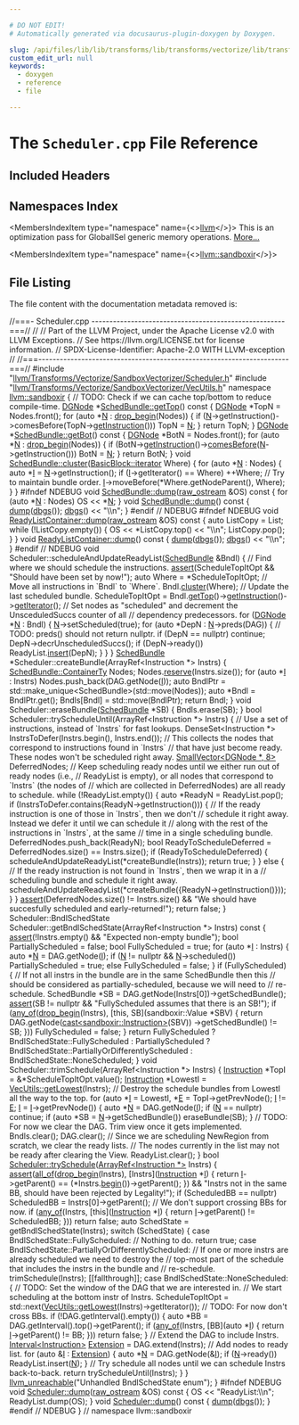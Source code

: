 ```yaml
---

# DO NOT EDIT!
# Automatically generated via docusaurus-plugin-doxygen by Doxygen.

slug: /api/files/lib/lib/transforms/lib/transforms/vectorize/lib/transforms/vectorize/sandboxvectorizer/scheduler-cpp
custom_edit_url: null
keywords:
  - doxygen
  - reference
  - file

---
```





# The `Scheduler.cpp` File Reference

<DoxygenPage pluginConfig={pluginConfig}>



## Included Headers

<IncludesList>
<IncludesListItem
  filePath="llvm/Transforms/Vectorize/SandboxVectorizer/Scheduler.h"
  permalink="/docs/api/files/include/include/llvm/include/llvm/transforms/include/llvm/transforms/vectorize/include/llvm/transforms/vectorize/sandboxvectorizer/scheduler-h"
  isLocal="true" />
<IncludesListItem
  filePath="llvm/Transforms/Vectorize/SandboxVectorizer/VecUtils.h"
  permalink="/docs/api/files/include/include/llvm/include/llvm/transforms/include/llvm/transforms/vectorize/include/llvm/transforms/vectorize/sandboxvectorizer/vecutils-h"
  isLocal="true" />
</IncludesList>

## Namespaces Index

<MembersIndex>

<MembersIndexItem
  type="namespace"
  name={<><a href="/docs/api/namespaces/llvm">llvm</a></>}>
This is an optimization pass for GlobalISel generic memory operations. <a href="/docs/api/namespaces/llvm/#details">More...</a>
</MembersIndexItem>

<MembersIndexItem
  type="namespace"
  name={<><a href="/docs/api/namespaces/llvm/sandboxir">llvm::sandboxir</a></>}>
</MembersIndexItem>

</MembersIndex>


## File Listing

The file content with the documentation metadata removed is:

<ProgramListing>

<Link id="l00001" /><CodeLine lineNumber="1"><Highlight kind="comment">//===- Scheduler.cpp ------------------------------------------------------===//</Highlight><Highlight kind="normal"></Highlight></CodeLine>
<Link id="l00002" /><CodeLine lineNumber="2"><Highlight kind="normal"></Highlight><Highlight kind="comment">//</Highlight><Highlight kind="normal"></Highlight></CodeLine>
<Link id="l00003" /><CodeLine lineNumber="3"><Highlight kind="normal"></Highlight><Highlight kind="comment">// Part of the LLVM Project, under the Apache License v2.0 with LLVM Exceptions.</Highlight><Highlight kind="normal"></Highlight></CodeLine>
<Link id="l00004" /><CodeLine lineNumber="4"><Highlight kind="normal"></Highlight><Highlight kind="comment">// See https://llvm.org/LICENSE.txt for license information.</Highlight><Highlight kind="normal"></Highlight></CodeLine>
<Link id="l00005" /><CodeLine lineNumber="5"><Highlight kind="normal"></Highlight><Highlight kind="comment">// SPDX-License-Identifier: Apache-2.0 WITH LLVM-exception</Highlight><Highlight kind="normal"></Highlight></CodeLine>
<Link id="l00006" /><CodeLine lineNumber="6"><Highlight kind="normal"></Highlight><Highlight kind="comment">//</Highlight><Highlight kind="normal"></Highlight></CodeLine>
<Link id="l00007" /><CodeLine lineNumber="7"><Highlight kind="normal"></Highlight><Highlight kind="comment">//===----------------------------------------------------------------------===//</Highlight><Highlight kind="normal"></Highlight></CodeLine>
<Link id="l00008" /><CodeLine lineNumber="8"><Highlight kind="normal"></Highlight></CodeLine>
<Link id="l00009" /><CodeLine lineNumber="9"><Highlight kind="normal"></Highlight><Highlight kind="preprocessor">#include &quot;<a href="/docs/api/files/include/include/llvm/include/llvm/transforms/include/llvm/transforms/vectorize/include/llvm/transforms/vectorize/sandboxvectorizer/scheduler-h">llvm/Transforms/Vectorize/SandboxVectorizer/Scheduler.h</a>&quot;</Highlight><Highlight kind="normal"></Highlight></CodeLine>
<Link id="l00010" /><CodeLine lineNumber="10"><Highlight kind="normal"></Highlight><Highlight kind="preprocessor">#include &quot;<a href="/docs/api/files/include/include/llvm/include/llvm/transforms/include/llvm/transforms/vectorize/include/llvm/transforms/vectorize/sandboxvectorizer/vecutils-h">llvm/Transforms/Vectorize/SandboxVectorizer/VecUtils.h</a>&quot;</Highlight><Highlight kind="normal"></Highlight></CodeLine>
<Link id="l00011" /><CodeLine lineNumber="11"><Highlight kind="normal"></Highlight></CodeLine>
<Link id="l00012" /><CodeLine lineNumber="12"><Highlight kind="normal"></Highlight><Highlight kind="keyword">namespace </Highlight><Highlight kind="normal"><a href="/docs/api/namespaces/llvm/sandboxir">llvm::sandboxir</a> &#123;</Highlight></CodeLine>
<Link id="l00013" /><CodeLine lineNumber="13"><Highlight kind="normal"></Highlight></CodeLine>
<Link id="l00014" /><CodeLine lineNumber="14"><Highlight kind="normal"></Highlight><Highlight kind="comment">// TODO: Check if we can cache top/bottom to reduce compile-time.</Highlight><Highlight kind="normal"></Highlight></CodeLine>
<Link id="l00015" /><CodeLine lineNumber="15" lineLink="/docs/api/classes/llvm/sandboxir/schedbundle/#a2de3d46c20d973de8710506ad587749c"><Highlight kind="normal"><a href="/docs/api/classes/llvm/sandboxir/dgnode">DGNode</a> &#42;<a href="/docs/api/classes/llvm/sandboxir/schedbundle/#a2de3d46c20d973de8710506ad587749c">SchedBundle::getTop</a>()</Highlight><Highlight kind="keyword"> const </Highlight><Highlight kind="normal">&#123;</Highlight></CodeLine>
<Link id="l00016" /><CodeLine lineNumber="16"><Highlight kind="normal">  <a href="/docs/api/classes/llvm/sandboxir/dgnode">DGNode</a> &#42;TopN = Nodes.front();</Highlight></CodeLine>
<Link id="l00017" /><CodeLine lineNumber="17"><Highlight kind="normal">  </Highlight><Highlight kind="keywordflow">for</Highlight><Highlight kind="normal"> (</Highlight><Highlight kind="keyword">auto</Highlight><Highlight kind="normal"> &#42;<a href="/docs/api/files/lib/lib/support/regcomp-c/#a0240ac851181b84ac374872dc5434ee4">N</a> : <a href="/docs/api/namespaces/llvm/#a02981de53fb6ffd384d39addc4d25f37">drop&#95;begin</a>(Nodes)) &#123;</Highlight></CodeLine>
<Link id="l00018" /><CodeLine lineNumber="18"><Highlight kind="normal">    </Highlight><Highlight kind="keywordflow">if</Highlight><Highlight kind="normal"> (<a href="/docs/api/files/lib/lib/support/regcomp-c/#a0240ac851181b84ac374872dc5434ee4">N</a>-&gt;getInstruction()-&gt;comesBefore(TopN-&gt;<a href="/docs/api/classes/llvm/sandboxir/dgnode/#ad6adf15fe451a7d857cea3f8a1905f81">getInstruction</a>()))</Highlight></CodeLine>
<Link id="l00019" /><CodeLine lineNumber="19"><Highlight kind="normal">      TopN = <a href="/docs/api/files/lib/lib/support/regcomp-c/#a0240ac851181b84ac374872dc5434ee4">N</a>;</Highlight></CodeLine>
<Link id="l00020" /><CodeLine lineNumber="20"><Highlight kind="normal">  &#125;</Highlight></CodeLine>
<Link id="l00021" /><CodeLine lineNumber="21"><Highlight kind="normal">  </Highlight><Highlight kind="keywordflow">return</Highlight><Highlight kind="normal"> TopN;</Highlight></CodeLine>
<Link id="l00022" /><CodeLine lineNumber="22"><Highlight kind="normal">&#125;</Highlight></CodeLine>
<Link id="l00023" /><CodeLine lineNumber="23"><Highlight kind="normal"></Highlight></CodeLine>
<Link id="l00024" /><CodeLine lineNumber="24" lineLink="/docs/api/classes/llvm/sandboxir/schedbundle/#a0dda45551d702439204dbc2ef32eade7"><Highlight kind="normal"><a href="/docs/api/classes/llvm/sandboxir/dgnode">DGNode</a> &#42;<a href="/docs/api/classes/llvm/sandboxir/schedbundle/#a0dda45551d702439204dbc2ef32eade7">SchedBundle::getBot</a>()</Highlight><Highlight kind="keyword"> const </Highlight><Highlight kind="normal">&#123;</Highlight></CodeLine>
<Link id="l00025" /><CodeLine lineNumber="25"><Highlight kind="normal">  <a href="/docs/api/classes/llvm/sandboxir/dgnode">DGNode</a> &#42;BotN = Nodes.front();</Highlight></CodeLine>
<Link id="l00026" /><CodeLine lineNumber="26"><Highlight kind="normal">  </Highlight><Highlight kind="keywordflow">for</Highlight><Highlight kind="normal"> (</Highlight><Highlight kind="keyword">auto</Highlight><Highlight kind="normal"> &#42;<a href="/docs/api/files/lib/lib/support/regcomp-c/#a0240ac851181b84ac374872dc5434ee4">N</a> : <a href="/docs/api/namespaces/llvm/#a02981de53fb6ffd384d39addc4d25f37">drop&#95;begin</a>(Nodes)) &#123;</Highlight></CodeLine>
<Link id="l00027" /><CodeLine lineNumber="27"><Highlight kind="normal">    </Highlight><Highlight kind="keywordflow">if</Highlight><Highlight kind="normal"> (BotN-&gt;<a href="/docs/api/classes/llvm/sandboxir/dgnode/#ad6adf15fe451a7d857cea3f8a1905f81">getInstruction</a>()-&gt;<a href="/docs/api/classes/llvm/sandboxir/instruction/#ad1664de8206ba30fc8d13a01850f42db">comesBefore</a>(<a href="/docs/api/files/lib/lib/support/regcomp-c/#a0240ac851181b84ac374872dc5434ee4">N</a>-&gt;getInstruction()))</Highlight></CodeLine>
<Link id="l00028" /><CodeLine lineNumber="28"><Highlight kind="normal">      BotN = <a href="/docs/api/files/lib/lib/support/regcomp-c/#a0240ac851181b84ac374872dc5434ee4">N</a>;</Highlight></CodeLine>
<Link id="l00029" /><CodeLine lineNumber="29"><Highlight kind="normal">  &#125;</Highlight></CodeLine>
<Link id="l00030" /><CodeLine lineNumber="30"><Highlight kind="normal">  </Highlight><Highlight kind="keywordflow">return</Highlight><Highlight kind="normal"> BotN;</Highlight></CodeLine>
<Link id="l00031" /><CodeLine lineNumber="31"><Highlight kind="normal">&#125;</Highlight></CodeLine>
<Link id="l00032" /><CodeLine lineNumber="32"><Highlight kind="normal"></Highlight></CodeLine>
<Link id="l00033" /><CodeLine lineNumber="33" lineLink="/docs/api/classes/llvm/sandboxir/schedbundle/#af592edb1be21d93d852c97cb1db2dea5"><Highlight kind="normal"></Highlight><Highlight kind="keywordtype">void</Highlight><Highlight kind="normal"> <a href="/docs/api/classes/llvm/sandboxir/schedbundle/#af592edb1be21d93d852c97cb1db2dea5">SchedBundle::cluster</a>(<a href="/docs/api/classes/llvm/basicblock/#a98c0a84a5dfa8bce341c829709f171e5">BasicBlock::iterator</a> Where) &#123;</Highlight></CodeLine>
<Link id="l00034" /><CodeLine lineNumber="34"><Highlight kind="normal">  </Highlight><Highlight kind="keywordflow">for</Highlight><Highlight kind="normal"> (</Highlight><Highlight kind="keyword">auto</Highlight><Highlight kind="normal"> &#42;<a href="/docs/api/files/lib/lib/support/regcomp-c/#a0240ac851181b84ac374872dc5434ee4">N</a> : Nodes) &#123;</Highlight></CodeLine>
<Link id="l00035" /><CodeLine lineNumber="35"><Highlight kind="normal">    </Highlight><Highlight kind="keyword">auto</Highlight><Highlight kind="normal"> &#42;<a href="/docs/api/files/lib/lib/support/md5-cpp/#ac0eafdc9ee161b71e7af98af736952fd">I</a> = <a href="/docs/api/files/lib/lib/support/regcomp-c/#a0240ac851181b84ac374872dc5434ee4">N</a>-&gt;getInstruction();</Highlight></CodeLine>
<Link id="l00036" /><CodeLine lineNumber="36"><Highlight kind="normal">    </Highlight><Highlight kind="keywordflow">if</Highlight><Highlight kind="normal"> (<a href="/docs/api/files/lib/lib/support/md5-cpp/#ac0eafdc9ee161b71e7af98af736952fd">I</a>-&gt;getIterator() == Where)</Highlight></CodeLine>
<Link id="l00037" /><CodeLine lineNumber="37"><Highlight kind="normal">      ++Where; </Highlight><Highlight kind="comment">// Try to maintain bundle order.</Highlight><Highlight kind="normal"></Highlight></CodeLine>
<Link id="l00038" /><CodeLine lineNumber="38"><Highlight kind="normal">    <a href="/docs/api/files/lib/lib/support/md5-cpp/#ac0eafdc9ee161b71e7af98af736952fd">I</a>-&gt;moveBefore(&#42;Where.getNodeParent(), Where);</Highlight></CodeLine>
<Link id="l00039" /><CodeLine lineNumber="39"><Highlight kind="normal">  &#125;</Highlight></CodeLine>
<Link id="l00040" /><CodeLine lineNumber="40"><Highlight kind="normal">&#125;</Highlight></CodeLine>
<Link id="l00041" /><CodeLine lineNumber="41"><Highlight kind="normal"></Highlight></CodeLine>
<Link id="l00042" /><CodeLine lineNumber="42"><Highlight kind="normal"></Highlight><Highlight kind="preprocessor">#ifndef NDEBUG</Highlight><Highlight kind="normal"></Highlight></CodeLine>
<Link id="l00043" /><CodeLine lineNumber="43" lineLink="/docs/api/classes/llvm/sandboxir/schedbundle/#a51321cc6f05a9ae7b5f26b63d1932f30"><Highlight kind="normal"></Highlight><Highlight kind="keywordtype">void</Highlight><Highlight kind="normal"> <a href="/docs/api/classes/llvm/sandboxir/schedbundle/#a820b28f17e40381b84d8483409420ff7">SchedBundle::dump</a>(<a href="/docs/api/classes/llvm/raw-ostream">raw&#95;ostream</a> &amp;OS)</Highlight><Highlight kind="keyword"> const </Highlight><Highlight kind="normal">&#123;</Highlight></CodeLine>
<Link id="l00044" /><CodeLine lineNumber="44"><Highlight kind="normal">  </Highlight><Highlight kind="keywordflow">for</Highlight><Highlight kind="normal"> (</Highlight><Highlight kind="keyword">auto</Highlight><Highlight kind="normal"> &#42;<a href="/docs/api/files/lib/lib/support/regcomp-c/#a0240ac851181b84ac374872dc5434ee4">N</a> : Nodes)</Highlight></CodeLine>
<Link id="l00045" /><CodeLine lineNumber="45"><Highlight kind="normal">    OS &lt;&lt; &#42;<a href="/docs/api/files/lib/lib/support/regcomp-c/#a0240ac851181b84ac374872dc5434ee4">N</a>;</Highlight></CodeLine>
<Link id="l00046" /><CodeLine lineNumber="46"><Highlight kind="normal">&#125;</Highlight></CodeLine>
<Link id="l00047" /><CodeLine lineNumber="47"><Highlight kind="normal"></Highlight></CodeLine>
<Link id="l00048" /><CodeLine lineNumber="48" lineLink="/docs/api/classes/llvm/sandboxir/schedbundle/#a820b28f17e40381b84d8483409420ff7"><Highlight kind="normal"></Highlight><Highlight kind="keywordtype">void</Highlight><Highlight kind="normal"> <a href="/docs/api/classes/llvm/sandboxir/schedbundle/#a820b28f17e40381b84d8483409420ff7">SchedBundle::dump</a>()</Highlight><Highlight kind="keyword"> const </Highlight><Highlight kind="normal">&#123;</Highlight></CodeLine>
<Link id="l00049" /><CodeLine lineNumber="49"><Highlight kind="normal">  <a href="/docs/api/classes/llvm/sandboxir/schedbundle/#a820b28f17e40381b84d8483409420ff7">dump</a>(<a href="/docs/api/namespaces/llvm/#a7c46c742c31be54870e2038048e6b391">dbgs</a>());</Highlight></CodeLine>
<Link id="l00050" /><CodeLine lineNumber="50"><Highlight kind="normal">  <a href="/docs/api/namespaces/llvm/#a7c46c742c31be54870e2038048e6b391">dbgs</a>() &lt;&lt; </Highlight><Highlight kind="stringliteral">&quot;\\n&quot;</Highlight><Highlight kind="normal">;</Highlight></CodeLine>
<Link id="l00051" /><CodeLine lineNumber="51"><Highlight kind="normal">&#125;</Highlight></CodeLine>
<Link id="l00052" /><CodeLine lineNumber="52"><Highlight kind="normal"></Highlight><Highlight kind="preprocessor">#endif </Highlight><Highlight kind="comment">// NDEBUG</Highlight><Highlight kind="normal"></Highlight></CodeLine>
<Link id="l00053" /><CodeLine lineNumber="53"><Highlight kind="normal"></Highlight></CodeLine>
<Link id="l00054" /><CodeLine lineNumber="54"><Highlight kind="normal"></Highlight><Highlight kind="preprocessor">#ifndef NDEBUG</Highlight><Highlight kind="normal"></Highlight></CodeLine>
<Link id="l00055" /><CodeLine lineNumber="55" lineLink="/docs/api/classes/llvm/sandboxir/readylistcontainer/#a39b7e0b1c9d0cde3bf9bf4fdca192391"><Highlight kind="normal"></Highlight><Highlight kind="keywordtype">void</Highlight><Highlight kind="normal"> <a href="/docs/api/classes/llvm/sandboxir/readylistcontainer/#a172b90b3c17b46d3265f2edf6f8bac85">ReadyListContainer::dump</a>(<a href="/docs/api/classes/llvm/raw-ostream">raw&#95;ostream</a> &amp;OS)</Highlight><Highlight kind="keyword"> const </Highlight><Highlight kind="normal">&#123;</Highlight></CodeLine>
<Link id="l00056" /><CodeLine lineNumber="56"><Highlight kind="normal">  </Highlight><Highlight kind="keyword">auto</Highlight><Highlight kind="normal"> ListCopy = List;</Highlight></CodeLine>
<Link id="l00057" /><CodeLine lineNumber="57"><Highlight kind="normal">  </Highlight><Highlight kind="keywordflow">while</Highlight><Highlight kind="normal"> (!ListCopy.empty()) &#123;</Highlight></CodeLine>
<Link id="l00058" /><CodeLine lineNumber="58"><Highlight kind="normal">    OS &lt;&lt; &#42;ListCopy.top() &lt;&lt; </Highlight><Highlight kind="stringliteral">&quot;\\n&quot;</Highlight><Highlight kind="normal">;</Highlight></CodeLine>
<Link id="l00059" /><CodeLine lineNumber="59"><Highlight kind="normal">    ListCopy.pop();</Highlight></CodeLine>
<Link id="l00060" /><CodeLine lineNumber="60"><Highlight kind="normal">  &#125;</Highlight></CodeLine>
<Link id="l00061" /><CodeLine lineNumber="61"><Highlight kind="normal">&#125;</Highlight></CodeLine>
<Link id="l00062" /><CodeLine lineNumber="62"><Highlight kind="normal"></Highlight></CodeLine>
<Link id="l00063" /><CodeLine lineNumber="63" lineLink="/docs/api/classes/llvm/sandboxir/readylistcontainer/#a172b90b3c17b46d3265f2edf6f8bac85"><Highlight kind="normal"></Highlight><Highlight kind="keywordtype">void</Highlight><Highlight kind="normal"> <a href="/docs/api/classes/llvm/sandboxir/readylistcontainer/#a172b90b3c17b46d3265f2edf6f8bac85">ReadyListContainer::dump</a>()</Highlight><Highlight kind="keyword"> const </Highlight><Highlight kind="normal">&#123;</Highlight></CodeLine>
<Link id="l00064" /><CodeLine lineNumber="64"><Highlight kind="normal">  <a href="/docs/api/classes/llvm/sandboxir/readylistcontainer/#a172b90b3c17b46d3265f2edf6f8bac85">dump</a>(<a href="/docs/api/namespaces/llvm/#a7c46c742c31be54870e2038048e6b391">dbgs</a>());</Highlight></CodeLine>
<Link id="l00065" /><CodeLine lineNumber="65"><Highlight kind="normal">  <a href="/docs/api/namespaces/llvm/#a7c46c742c31be54870e2038048e6b391">dbgs</a>() &lt;&lt; </Highlight><Highlight kind="stringliteral">&quot;\\n&quot;</Highlight><Highlight kind="normal">;</Highlight></CodeLine>
<Link id="l00066" /><CodeLine lineNumber="66"><Highlight kind="normal">&#125;</Highlight></CodeLine>
<Link id="l00067" /><CodeLine lineNumber="67"><Highlight kind="normal"></Highlight><Highlight kind="preprocessor">#endif </Highlight><Highlight kind="comment">// NDEBUG</Highlight><Highlight kind="normal"></Highlight></CodeLine>
<Link id="l00068" /><CodeLine lineNumber="68"><Highlight kind="normal"></Highlight></CodeLine>
<Link id="l00069" /><CodeLine lineNumber="69"><Highlight kind="normal"></Highlight><Highlight kind="keywordtype">void</Highlight><Highlight kind="normal"> Scheduler::scheduleAndUpdateReadyList(<a href="/docs/api/classes/llvm/sandboxir/schedbundle">SchedBundle</a> &amp;Bndl) &#123;</Highlight></CodeLine>
<Link id="l00070" /><CodeLine lineNumber="70"><Highlight kind="normal">  </Highlight><Highlight kind="comment">// Find where we should schedule the instructions.</Highlight><Highlight kind="normal"></Highlight></CodeLine>
<Link id="l00071" /><CodeLine lineNumber="71"><Highlight kind="normal">  <a href="/docs/api/files/lib/lib/target/lib/target/amdgpu/silowercontrolflow-cpp/#a4868c5d81c5ccc98c47aeab6244346a0">assert</a>(ScheduleTopItOpt &amp;&amp; </Highlight><Highlight kind="stringliteral">&quot;Should have been set by now!&quot;</Highlight><Highlight kind="normal">);</Highlight></CodeLine>
<Link id="l00072" /><CodeLine lineNumber="72"><Highlight kind="normal">  </Highlight><Highlight kind="keyword">auto</Highlight><Highlight kind="normal"> Where = &#42;ScheduleTopItOpt;</Highlight></CodeLine>
<Link id="l00073" /><CodeLine lineNumber="73"><Highlight kind="normal">  </Highlight><Highlight kind="comment">// Move all instructions in &#96;Bndl&#96; to &#96;Where&#96;.</Highlight><Highlight kind="normal"></Highlight></CodeLine>
<Link id="l00074" /><CodeLine lineNumber="74"><Highlight kind="normal">  Bndl.<a href="/docs/api/classes/llvm/sandboxir/schedbundle/#af592edb1be21d93d852c97cb1db2dea5">cluster</a>(Where);</Highlight></CodeLine>
<Link id="l00075" /><CodeLine lineNumber="75"><Highlight kind="normal">  </Highlight><Highlight kind="comment">// Update the last scheduled bundle.</Highlight><Highlight kind="normal"></Highlight></CodeLine>
<Link id="l00076" /><CodeLine lineNumber="76"><Highlight kind="normal">  ScheduleTopItOpt = Bndl.<a href="/docs/api/classes/llvm/sandboxir/schedbundle/#a2de3d46c20d973de8710506ad587749c">getTop</a>()-&gt;<a href="/docs/api/classes/llvm/sandboxir/dgnode/#ad6adf15fe451a7d857cea3f8a1905f81">getInstruction</a>()-&gt;<a href="/docs/api/classes/llvm/sandboxir/instruction/#a591b79aa413daec436776f4f7b5d566c">getIterator</a>();</Highlight></CodeLine>
<Link id="l00077" /><CodeLine lineNumber="77"><Highlight kind="normal">  </Highlight><Highlight kind="comment">// Set nodes as &quot;scheduled&quot; and decrement the UnsceduledSuccs counter of all</Highlight><Highlight kind="normal"></Highlight></CodeLine>
<Link id="l00078" /><CodeLine lineNumber="78"><Highlight kind="normal">  </Highlight><Highlight kind="comment">// dependency predecessors.</Highlight><Highlight kind="normal"></Highlight></CodeLine>
<Link id="l00079" /><CodeLine lineNumber="79"><Highlight kind="normal">  </Highlight><Highlight kind="keywordflow">for</Highlight><Highlight kind="normal"> (<a href="/docs/api/classes/llvm/sandboxir/dgnode">DGNode</a> &#42;<a href="/docs/api/files/lib/lib/support/regcomp-c/#a0240ac851181b84ac374872dc5434ee4">N</a> : Bndl) &#123;</Highlight></CodeLine>
<Link id="l00080" /><CodeLine lineNumber="80"><Highlight kind="normal">    <a href="/docs/api/files/lib/lib/support/regcomp-c/#a0240ac851181b84ac374872dc5434ee4">N</a>-&gt;setScheduled(</Highlight><Highlight kind="keyword">true</Highlight><Highlight kind="normal">);</Highlight></CodeLine>
<Link id="l00081" /><CodeLine lineNumber="81"><Highlight kind="normal">    </Highlight><Highlight kind="keywordflow">for</Highlight><Highlight kind="normal"> (</Highlight><Highlight kind="keyword">auto</Highlight><Highlight kind="normal"> &#42;DepN : <a href="/docs/api/files/lib/lib/support/regcomp-c/#a0240ac851181b84ac374872dc5434ee4">N</a>-&gt;preds(DAG)) &#123;</Highlight></CodeLine>
<Link id="l00082" /><CodeLine lineNumber="82"><Highlight kind="normal">      </Highlight><Highlight kind="comment">// TODO: preds() should not return nullptr.</Highlight><Highlight kind="normal"></Highlight></CodeLine>
<Link id="l00083" /><CodeLine lineNumber="83"><Highlight kind="normal">      </Highlight><Highlight kind="keywordflow">if</Highlight><Highlight kind="normal"> (DepN == </Highlight><Highlight kind="keyword">nullptr</Highlight><Highlight kind="normal">)</Highlight></CodeLine>
<Link id="l00084" /><CodeLine lineNumber="84"><Highlight kind="normal">        </Highlight><Highlight kind="keywordflow">continue</Highlight><Highlight kind="normal">;</Highlight></CodeLine>
<Link id="l00085" /><CodeLine lineNumber="85"><Highlight kind="normal">      DepN-&gt;decrUnscheduledSuccs();</Highlight></CodeLine>
<Link id="l00086" /><CodeLine lineNumber="86"><Highlight kind="normal">      </Highlight><Highlight kind="keywordflow">if</Highlight><Highlight kind="normal"> (DepN-&gt;ready())</Highlight></CodeLine>
<Link id="l00087" /><CodeLine lineNumber="87"><Highlight kind="normal">        ReadyList.<a href="/docs/api/classes/llvm/sandboxir/readylistcontainer/#ab2adde662d63350b0903bd45a96bc1af">insert</a>(DepN);</Highlight></CodeLine>
<Link id="l00088" /><CodeLine lineNumber="88"><Highlight kind="normal">    &#125;</Highlight></CodeLine>
<Link id="l00089" /><CodeLine lineNumber="89"><Highlight kind="normal">  &#125;</Highlight></CodeLine>
<Link id="l00090" /><CodeLine lineNumber="90"><Highlight kind="normal">&#125;</Highlight></CodeLine>
<Link id="l00091" /><CodeLine lineNumber="91"><Highlight kind="normal"></Highlight></CodeLine>
<Link id="l00092" /><CodeLine lineNumber="92"><Highlight kind="normal"><a href="/docs/api/classes/llvm/sandboxir/schedbundle">SchedBundle</a> &#42;Scheduler::createBundle(ArrayRef&lt;Instruction &#42;&gt; Instrs) &#123;</Highlight></CodeLine>
<Link id="l00093" /><CodeLine lineNumber="93"><Highlight kind="normal">  <a href="/docs/api/classes/llvm/sandboxir/schedbundle/#a62e263929ff20d8211158b471703f9d6">SchedBundle::ContainerTy</a> Nodes;</Highlight></CodeLine>
<Link id="l00094" /><CodeLine lineNumber="94"><Highlight kind="normal">  Nodes.<a href="/docs/api/classes/llvm/smallvectorimpl/#a499ea32ca1b8d16cedfe01d1e5b08f29">reserve</a>(Instrs.size());</Highlight></CodeLine>
<Link id="l00095" /><CodeLine lineNumber="95"><Highlight kind="normal">  </Highlight><Highlight kind="keywordflow">for</Highlight><Highlight kind="normal"> (</Highlight><Highlight kind="keyword">auto</Highlight><Highlight kind="normal"> &#42;<a href="/docs/api/files/lib/lib/support/md5-cpp/#ac0eafdc9ee161b71e7af98af736952fd">I</a> : Instrs)</Highlight></CodeLine>
<Link id="l00096" /><CodeLine lineNumber="96"><Highlight kind="normal">    Nodes.push&#95;back(DAG.getNode(<a href="/docs/api/files/lib/lib/support/md5-cpp/#ac0eafdc9ee161b71e7af98af736952fd">I</a>));</Highlight></CodeLine>
<Link id="l00097" /><CodeLine lineNumber="97"><Highlight kind="normal">  </Highlight><Highlight kind="keyword">auto</Highlight><Highlight kind="normal"> BndlPtr = std::make&#95;unique&lt;SchedBundle&gt;(std::move(Nodes));</Highlight></CodeLine>
<Link id="l00098" /><CodeLine lineNumber="98"><Highlight kind="normal">  </Highlight><Highlight kind="keyword">auto</Highlight><Highlight kind="normal"> &#42;Bndl = BndlPtr.get();</Highlight></CodeLine>
<Link id="l00099" /><CodeLine lineNumber="99"><Highlight kind="normal">  Bndls&#91;Bndl&#93; = std::move(BndlPtr);</Highlight></CodeLine>
<Link id="l00100" /><CodeLine lineNumber="100"><Highlight kind="normal">  </Highlight><Highlight kind="keywordflow">return</Highlight><Highlight kind="normal"> Bndl;</Highlight></CodeLine>
<Link id="l00101" /><CodeLine lineNumber="101"><Highlight kind="normal">&#125;</Highlight></CodeLine>
<Link id="l00102" /><CodeLine lineNumber="102"><Highlight kind="normal"></Highlight></CodeLine>
<Link id="l00103" /><CodeLine lineNumber="103"><Highlight kind="normal"></Highlight><Highlight kind="keywordtype">void</Highlight><Highlight kind="normal"> Scheduler::eraseBundle(<a href="/docs/api/classes/llvm/sandboxir/schedbundle">SchedBundle</a> &#42;SB) &#123; Bndls.erase(SB); &#125;</Highlight></CodeLine>
<Link id="l00104" /><CodeLine lineNumber="104"><Highlight kind="normal"></Highlight></CodeLine>
<Link id="l00105" /><CodeLine lineNumber="105"><Highlight kind="normal"></Highlight><Highlight kind="keywordtype">bool</Highlight><Highlight kind="normal"> Scheduler::tryScheduleUntil(ArrayRef&lt;Instruction &#42;&gt; Instrs) &#123;</Highlight></CodeLine>
<Link id="l00106" /><CodeLine lineNumber="106"><Highlight kind="normal">  </Highlight><Highlight kind="comment">// Use a set of instructions, instead of &#96;Instrs&#96; for fast lookups.</Highlight><Highlight kind="normal"></Highlight></CodeLine>
<Link id="l00107" /><CodeLine lineNumber="107"><Highlight kind="normal">  DenseSet&lt;Instruction &#42;&gt; InstrsToDefer(Instrs.begin(), Instrs.end());</Highlight></CodeLine>
<Link id="l00108" /><CodeLine lineNumber="108"><Highlight kind="normal">  </Highlight><Highlight kind="comment">// This collects the nodes that correspond to instructions found in &#96;Instrs&#96;</Highlight><Highlight kind="normal"></Highlight></CodeLine>
<Link id="l00109" /><CodeLine lineNumber="109"><Highlight kind="normal">  </Highlight><Highlight kind="comment">// that have just become ready. These nodes won&#39;t be scheduled right away.</Highlight><Highlight kind="normal"></Highlight></CodeLine>
<Link id="l00110" /><CodeLine lineNumber="110"><Highlight kind="normal">  <a href="/docs/api/namespaces/llvm/#a8fc529c79977cdd01e187986f960a07f">SmallVector&lt;DGNode &#42;, 8&gt;</a> DeferredNodes;</Highlight></CodeLine>
<Link id="l00111" /><CodeLine lineNumber="111"><Highlight kind="normal"></Highlight></CodeLine>
<Link id="l00112" /><CodeLine lineNumber="112"><Highlight kind="normal">  </Highlight><Highlight kind="comment">// Keep scheduling ready nodes until we either run out of ready nodes (i.e.,</Highlight><Highlight kind="normal"></Highlight></CodeLine>
<Link id="l00113" /><CodeLine lineNumber="113"><Highlight kind="normal">  </Highlight><Highlight kind="comment">// ReadyList is empty), or all nodes that correspond to &#96;Instrs&#96; (the nodes of</Highlight><Highlight kind="normal"></Highlight></CodeLine>
<Link id="l00114" /><CodeLine lineNumber="114"><Highlight kind="normal">  </Highlight><Highlight kind="comment">// which are collected in DeferredNodes) are all ready to schedule.</Highlight><Highlight kind="normal"></Highlight></CodeLine>
<Link id="l00115" /><CodeLine lineNumber="115"><Highlight kind="normal">  </Highlight><Highlight kind="keywordflow">while</Highlight><Highlight kind="normal"> (!ReadyList.empty()) &#123;</Highlight></CodeLine>
<Link id="l00116" /><CodeLine lineNumber="116"><Highlight kind="normal">    </Highlight><Highlight kind="keyword">auto</Highlight><Highlight kind="normal"> &#42;ReadyN = ReadyList.pop();</Highlight></CodeLine>
<Link id="l00117" /><CodeLine lineNumber="117"><Highlight kind="normal">    </Highlight><Highlight kind="keywordflow">if</Highlight><Highlight kind="normal"> (InstrsToDefer.contains(ReadyN-&gt;getInstruction())) &#123;</Highlight></CodeLine>
<Link id="l00118" /><CodeLine lineNumber="118"><Highlight kind="normal">      </Highlight><Highlight kind="comment">// If the ready instruction is one of those in &#96;Instrs&#96;, then we don&#39;t</Highlight><Highlight kind="normal"></Highlight></CodeLine>
<Link id="l00119" /><CodeLine lineNumber="119"><Highlight kind="normal">      </Highlight><Highlight kind="comment">// schedule it right away. Instead we defer it until we can schedule it</Highlight><Highlight kind="normal"></Highlight></CodeLine>
<Link id="l00120" /><CodeLine lineNumber="120"><Highlight kind="normal">      </Highlight><Highlight kind="comment">// along with the rest of the instructions in &#96;Instrs&#96;, at the same</Highlight><Highlight kind="normal"></Highlight></CodeLine>
<Link id="l00121" /><CodeLine lineNumber="121"><Highlight kind="normal">      </Highlight><Highlight kind="comment">// time in a single scheduling bundle.</Highlight><Highlight kind="normal"></Highlight></CodeLine>
<Link id="l00122" /><CodeLine lineNumber="122"><Highlight kind="normal">      DeferredNodes.push&#95;back(ReadyN);</Highlight></CodeLine>
<Link id="l00123" /><CodeLine lineNumber="123"><Highlight kind="normal">      </Highlight><Highlight kind="keywordtype">bool</Highlight><Highlight kind="normal"> ReadyToScheduleDeferred = DeferredNodes.size() == Instrs.size();</Highlight></CodeLine>
<Link id="l00124" /><CodeLine lineNumber="124"><Highlight kind="normal">      </Highlight><Highlight kind="keywordflow">if</Highlight><Highlight kind="normal"> (ReadyToScheduleDeferred) &#123;</Highlight></CodeLine>
<Link id="l00125" /><CodeLine lineNumber="125"><Highlight kind="normal">        scheduleAndUpdateReadyList(&#42;createBundle(Instrs));</Highlight></CodeLine>
<Link id="l00126" /><CodeLine lineNumber="126"><Highlight kind="normal">        </Highlight><Highlight kind="keywordflow">return</Highlight><Highlight kind="normal"> </Highlight><Highlight kind="keyword">true</Highlight><Highlight kind="normal">;</Highlight></CodeLine>
<Link id="l00127" /><CodeLine lineNumber="127"><Highlight kind="normal">      &#125;</Highlight></CodeLine>
<Link id="l00128" /><CodeLine lineNumber="128"><Highlight kind="normal">    &#125; </Highlight><Highlight kind="keywordflow">else</Highlight><Highlight kind="normal"> &#123;</Highlight></CodeLine>
<Link id="l00129" /><CodeLine lineNumber="129"><Highlight kind="normal">      </Highlight><Highlight kind="comment">// If the ready instruction is not found in &#96;Instrs&#96;, then we wrap it in a</Highlight><Highlight kind="normal"></Highlight></CodeLine>
<Link id="l00130" /><CodeLine lineNumber="130"><Highlight kind="normal">      </Highlight><Highlight kind="comment">// scheduling bundle and schedule it right away.</Highlight><Highlight kind="normal"></Highlight></CodeLine>
<Link id="l00131" /><CodeLine lineNumber="131"><Highlight kind="normal">      scheduleAndUpdateReadyList(&#42;createBundle(&#123;ReadyN-&gt;getInstruction()&#125;));</Highlight></CodeLine>
<Link id="l00132" /><CodeLine lineNumber="132"><Highlight kind="normal">    &#125;</Highlight></CodeLine>
<Link id="l00133" /><CodeLine lineNumber="133"><Highlight kind="normal">  &#125;</Highlight></CodeLine>
<Link id="l00134" /><CodeLine lineNumber="134"><Highlight kind="normal">  <a href="/docs/api/files/lib/lib/target/lib/target/amdgpu/silowercontrolflow-cpp/#a4868c5d81c5ccc98c47aeab6244346a0">assert</a>(DeferredNodes.size() != Instrs.size() &amp;&amp;</Highlight></CodeLine>
<Link id="l00135" /><CodeLine lineNumber="135"><Highlight kind="normal">         </Highlight><Highlight kind="stringliteral">&quot;We should have succesfully scheduled and early-returned!&quot;</Highlight><Highlight kind="normal">);</Highlight></CodeLine>
<Link id="l00136" /><CodeLine lineNumber="136"><Highlight kind="normal">  </Highlight><Highlight kind="keywordflow">return</Highlight><Highlight kind="normal"> </Highlight><Highlight kind="keyword">false</Highlight><Highlight kind="normal">;</Highlight></CodeLine>
<Link id="l00137" /><CodeLine lineNumber="137"><Highlight kind="normal">&#125;</Highlight></CodeLine>
<Link id="l00138" /><CodeLine lineNumber="138"><Highlight kind="normal"></Highlight></CodeLine>
<Link id="l00139" /><CodeLine lineNumber="139"><Highlight kind="normal">Scheduler::BndlSchedState</Highlight></CodeLine>
<Link id="l00140" /><CodeLine lineNumber="140"><Highlight kind="normal">Scheduler::getBndlSchedState(ArrayRef&lt;Instruction &#42;&gt; Instrs)</Highlight><Highlight kind="keyword"> const </Highlight><Highlight kind="normal">&#123;</Highlight></CodeLine>
<Link id="l00141" /><CodeLine lineNumber="141"><Highlight kind="normal">  <a href="/docs/api/files/lib/lib/target/lib/target/amdgpu/silowercontrolflow-cpp/#a4868c5d81c5ccc98c47aeab6244346a0">assert</a>(!Instrs.empty() &amp;&amp; </Highlight><Highlight kind="stringliteral">&quot;Expected non-empty bundle&quot;</Highlight><Highlight kind="normal">);</Highlight></CodeLine>
<Link id="l00142" /><CodeLine lineNumber="142"><Highlight kind="normal">  </Highlight><Highlight kind="keywordtype">bool</Highlight><Highlight kind="normal"> PartiallyScheduled = </Highlight><Highlight kind="keyword">false</Highlight><Highlight kind="normal">;</Highlight></CodeLine>
<Link id="l00143" /><CodeLine lineNumber="143"><Highlight kind="normal">  </Highlight><Highlight kind="keywordtype">bool</Highlight><Highlight kind="normal"> FullyScheduled = </Highlight><Highlight kind="keyword">true</Highlight><Highlight kind="normal">;</Highlight></CodeLine>
<Link id="l00144" /><CodeLine lineNumber="144"><Highlight kind="normal">  </Highlight><Highlight kind="keywordflow">for</Highlight><Highlight kind="normal"> (</Highlight><Highlight kind="keyword">auto</Highlight><Highlight kind="normal"> &#42;<a href="/docs/api/files/lib/lib/support/md5-cpp/#ac0eafdc9ee161b71e7af98af736952fd">I</a> : Instrs) &#123;</Highlight></CodeLine>
<Link id="l00145" /><CodeLine lineNumber="145"><Highlight kind="normal">    </Highlight><Highlight kind="keyword">auto</Highlight><Highlight kind="normal"> &#42;<a href="/docs/api/files/lib/lib/support/regcomp-c/#a0240ac851181b84ac374872dc5434ee4">N</a> = DAG.getNode(<a href="/docs/api/files/lib/lib/support/md5-cpp/#ac0eafdc9ee161b71e7af98af736952fd">I</a>);</Highlight></CodeLine>
<Link id="l00146" /><CodeLine lineNumber="146"><Highlight kind="normal">    </Highlight><Highlight kind="keywordflow">if</Highlight><Highlight kind="normal"> (<a href="/docs/api/files/lib/lib/support/regcomp-c/#a0240ac851181b84ac374872dc5434ee4">N</a> != </Highlight><Highlight kind="keyword">nullptr</Highlight><Highlight kind="normal"> &amp;&amp; <a href="/docs/api/files/lib/lib/support/regcomp-c/#a0240ac851181b84ac374872dc5434ee4">N</a>-&gt;scheduled())</Highlight></CodeLine>
<Link id="l00147" /><CodeLine lineNumber="147"><Highlight kind="normal">      PartiallyScheduled = </Highlight><Highlight kind="keyword">true</Highlight><Highlight kind="normal">;</Highlight></CodeLine>
<Link id="l00148" /><CodeLine lineNumber="148"><Highlight kind="normal">    </Highlight><Highlight kind="keywordflow">else</Highlight><Highlight kind="normal"></Highlight></CodeLine>
<Link id="l00149" /><CodeLine lineNumber="149"><Highlight kind="normal">      FullyScheduled = </Highlight><Highlight kind="keyword">false</Highlight><Highlight kind="normal">;</Highlight></CodeLine>
<Link id="l00150" /><CodeLine lineNumber="150"><Highlight kind="normal">  &#125;</Highlight></CodeLine>
<Link id="l00151" /><CodeLine lineNumber="151"><Highlight kind="normal">  </Highlight><Highlight kind="keywordflow">if</Highlight><Highlight kind="normal"> (FullyScheduled) &#123;</Highlight></CodeLine>
<Link id="l00152" /><CodeLine lineNumber="152"><Highlight kind="normal">    </Highlight><Highlight kind="comment">// If not all instrs in the bundle are in the same SchedBundle then this</Highlight><Highlight kind="normal"></Highlight></CodeLine>
<Link id="l00153" /><CodeLine lineNumber="153"><Highlight kind="normal">    </Highlight><Highlight kind="comment">// should be considered as partially-scheduled, because we will need to</Highlight><Highlight kind="normal"></Highlight></CodeLine>
<Link id="l00154" /><CodeLine lineNumber="154"><Highlight kind="normal">    </Highlight><Highlight kind="comment">// re-schedule.</Highlight><Highlight kind="normal"></Highlight></CodeLine>
<Link id="l00155" /><CodeLine lineNumber="155"><Highlight kind="normal">    SchedBundle &#42;SB = DAG.getNode(Instrs&#91;0&#93;)-&gt;getSchedBundle();</Highlight></CodeLine>
<Link id="l00156" /><CodeLine lineNumber="156"><Highlight kind="normal">    <a href="/docs/api/files/lib/lib/target/lib/target/amdgpu/silowercontrolflow-cpp/#a4868c5d81c5ccc98c47aeab6244346a0">assert</a>(SB != </Highlight><Highlight kind="keyword">nullptr</Highlight><Highlight kind="normal"> &amp;&amp; </Highlight><Highlight kind="stringliteral">&quot;FullyScheduled assumes that there is an SB!&quot;</Highlight><Highlight kind="normal">);</Highlight></CodeLine>
<Link id="l00157" /><CodeLine lineNumber="157"><Highlight kind="normal">    </Highlight><Highlight kind="keywordflow">if</Highlight><Highlight kind="normal"> (<a href="/docs/api/namespaces/llvm/#a61d13d6824ec46c31260a4fd0997eda0">any&#95;of</a>(<a href="/docs/api/namespaces/llvm/#a02981de53fb6ffd384d39addc4d25f37">drop&#95;begin</a>(Instrs), &#91;</Highlight><Highlight kind="keyword">this</Highlight><Highlight kind="normal">, SB&#93;(sandboxir::Value &#42;SBV) &#123;</Highlight></CodeLine>
<Link id="l00158" /><CodeLine lineNumber="158"><Highlight kind="normal">          </Highlight><Highlight kind="keywordflow">return</Highlight><Highlight kind="normal"> DAG.getNode(<a href="/docs/api/namespaces/llvm/#ac4fc845f5ed92de63cd4474f128f5fc5">cast&lt;sandboxir::Instruction&gt;</a>(SBV))</Highlight></CodeLine>
<Link id="l00159" /><CodeLine lineNumber="159"><Highlight kind="normal">                     -&gt;getSchedBundle() != SB;</Highlight></CodeLine>
<Link id="l00160" /><CodeLine lineNumber="160"><Highlight kind="normal">        &#125;))</Highlight></CodeLine>
<Link id="l00161" /><CodeLine lineNumber="161"><Highlight kind="normal">      FullyScheduled = </Highlight><Highlight kind="keyword">false</Highlight><Highlight kind="normal">;</Highlight></CodeLine>
<Link id="l00162" /><CodeLine lineNumber="162"><Highlight kind="normal">  &#125;</Highlight></CodeLine>
<Link id="l00163" /><CodeLine lineNumber="163"><Highlight kind="normal">  </Highlight><Highlight kind="keywordflow">return</Highlight><Highlight kind="normal"> FullyScheduled       ? BndlSchedState::FullyScheduled</Highlight></CodeLine>
<Link id="l00164" /><CodeLine lineNumber="164"><Highlight kind="normal">         : PartiallyScheduled ? BndlSchedState::PartiallyOrDifferentlyScheduled</Highlight></CodeLine>
<Link id="l00165" /><CodeLine lineNumber="165"><Highlight kind="normal">                              : BndlSchedState::NoneScheduled;</Highlight></CodeLine>
<Link id="l00166" /><CodeLine lineNumber="166"><Highlight kind="normal">&#125;</Highlight></CodeLine>
<Link id="l00167" /><CodeLine lineNumber="167"><Highlight kind="normal"></Highlight></CodeLine>
<Link id="l00168" /><CodeLine lineNumber="168"><Highlight kind="normal"></Highlight><Highlight kind="keywordtype">void</Highlight><Highlight kind="normal"> Scheduler::trimSchedule(ArrayRef&lt;Instruction &#42;&gt; Instrs) &#123;</Highlight></CodeLine>
<Link id="l00169" /><CodeLine lineNumber="169"><Highlight kind="normal">  <a href="/docs/api/namespaces/llvm/sandboxir/#a75d3582b0f0bc7a5123de92ada301e97">Instruction</a> &#42;TopI = &amp;&#42;ScheduleTopItOpt.value();</Highlight></CodeLine>
<Link id="l00170" /><CodeLine lineNumber="170"><Highlight kind="normal">  <a href="/docs/api/namespaces/llvm/sandboxir/#a75d3582b0f0bc7a5123de92ada301e97">Instruction</a> &#42;LowestI = <a href="/docs/api/classes/llvm/sandboxir/vecutils/#a089cccbe66baa77d85c8a291030c7796">VecUtils::getLowest</a>(Instrs);</Highlight></CodeLine>
<Link id="l00171" /><CodeLine lineNumber="171"><Highlight kind="normal">  </Highlight><Highlight kind="comment">// Destroy the schedule bundles from LowestI all the way to the top.</Highlight><Highlight kind="normal"></Highlight></CodeLine>
<Link id="l00172" /><CodeLine lineNumber="172"><Highlight kind="normal">  </Highlight><Highlight kind="keywordflow">for</Highlight><Highlight kind="normal"> (</Highlight><Highlight kind="keyword">auto</Highlight><Highlight kind="normal"> &#42;<a href="/docs/api/files/lib/lib/support/md5-cpp/#ac0eafdc9ee161b71e7af98af736952fd">I</a> = LowestI, &#42;<a href="/docs/api/files/lib/lib/ir/builtingcs-cpp/#abb2b3a60ccc38a28239e19a1646e0c8a">E</a> = TopI-&gt;getPrevNode(); <a href="/docs/api/files/lib/lib/support/md5-cpp/#ac0eafdc9ee161b71e7af98af736952fd">I</a> != <a href="/docs/api/files/lib/lib/ir/builtingcs-cpp/#abb2b3a60ccc38a28239e19a1646e0c8a">E</a>;</Highlight></CodeLine>
<Link id="l00173" /><CodeLine lineNumber="173"><Highlight kind="normal">       <a href="/docs/api/files/lib/lib/support/md5-cpp/#ac0eafdc9ee161b71e7af98af736952fd">I</a> = <a href="/docs/api/files/lib/lib/support/md5-cpp/#ac0eafdc9ee161b71e7af98af736952fd">I</a>-&gt;getPrevNode()) &#123;</Highlight></CodeLine>
<Link id="l00174" /><CodeLine lineNumber="174"><Highlight kind="normal">    </Highlight><Highlight kind="keyword">auto</Highlight><Highlight kind="normal"> &#42;<a href="/docs/api/files/lib/lib/support/regcomp-c/#a0240ac851181b84ac374872dc5434ee4">N</a> = DAG.getNode(<a href="/docs/api/files/lib/lib/support/md5-cpp/#ac0eafdc9ee161b71e7af98af736952fd">I</a>);</Highlight></CodeLine>
<Link id="l00175" /><CodeLine lineNumber="175"><Highlight kind="normal">    </Highlight><Highlight kind="keywordflow">if</Highlight><Highlight kind="normal"> (<a href="/docs/api/files/lib/lib/support/regcomp-c/#a0240ac851181b84ac374872dc5434ee4">N</a> == </Highlight><Highlight kind="keyword">nullptr</Highlight><Highlight kind="normal">)</Highlight></CodeLine>
<Link id="l00176" /><CodeLine lineNumber="176"><Highlight kind="normal">      </Highlight><Highlight kind="keywordflow">continue</Highlight><Highlight kind="normal">;</Highlight></CodeLine>
<Link id="l00177" /><CodeLine lineNumber="177"><Highlight kind="normal">    </Highlight><Highlight kind="keywordflow">if</Highlight><Highlight kind="normal"> (</Highlight><Highlight kind="keyword">auto</Highlight><Highlight kind="normal"> &#42;SB = <a href="/docs/api/files/lib/lib/support/regcomp-c/#a0240ac851181b84ac374872dc5434ee4">N</a>-&gt;getSchedBundle())</Highlight></CodeLine>
<Link id="l00178" /><CodeLine lineNumber="178"><Highlight kind="normal">      eraseBundle(SB);</Highlight></CodeLine>
<Link id="l00179" /><CodeLine lineNumber="179"><Highlight kind="normal">  &#125;</Highlight></CodeLine>
<Link id="l00180" /><CodeLine lineNumber="180"><Highlight kind="normal">  </Highlight><Highlight kind="comment">// TODO: For now we clear the DAG. Trim view once it gets implemented.</Highlight><Highlight kind="normal"></Highlight></CodeLine>
<Link id="l00181" /><CodeLine lineNumber="181"><Highlight kind="normal">  Bndls.clear();</Highlight></CodeLine>
<Link id="l00182" /><CodeLine lineNumber="182"><Highlight kind="normal">  DAG.clear();</Highlight></CodeLine>
<Link id="l00183" /><CodeLine lineNumber="183"><Highlight kind="normal"></Highlight></CodeLine>
<Link id="l00184" /><CodeLine lineNumber="184"><Highlight kind="normal">  </Highlight><Highlight kind="comment">// Since we are scheduling NewRegion from scratch, we clear the ready lists.</Highlight><Highlight kind="normal"></Highlight></CodeLine>
<Link id="l00185" /><CodeLine lineNumber="185"><Highlight kind="normal">  </Highlight><Highlight kind="comment">// The nodes currently in the list may not be ready after clearing the View.</Highlight><Highlight kind="normal"></Highlight></CodeLine>
<Link id="l00186" /><CodeLine lineNumber="186"><Highlight kind="normal">  ReadyList.clear();</Highlight></CodeLine>
<Link id="l00187" /><CodeLine lineNumber="187"><Highlight kind="normal">&#125;</Highlight></CodeLine>
<Link id="l00188" /><CodeLine lineNumber="188"><Highlight kind="normal"></Highlight></CodeLine>
<Link id="l00189" /><CodeLine lineNumber="189" lineLink="/docs/api/classes/llvm/sandboxir/scheduler/#a9c67d906d22a6018e3ff649bafed6a1a"><Highlight kind="normal"></Highlight><Highlight kind="keywordtype">bool</Highlight><Highlight kind="normal"> <a href="/docs/api/classes/llvm/sandboxir/scheduler/#a9c67d906d22a6018e3ff649bafed6a1a">Scheduler::trySchedule</a>(<a href="/docs/api/classes/llvm/arrayref">ArrayRef&lt;Instruction &#42;&gt;</a> Instrs) &#123;</Highlight></CodeLine>
<Link id="l00190" /><CodeLine lineNumber="190"><Highlight kind="normal">  <a href="/docs/api/files/lib/lib/target/lib/target/amdgpu/silowercontrolflow-cpp/#a4868c5d81c5ccc98c47aeab6244346a0">assert</a>(<a href="/docs/api/namespaces/llvm/#a0d10fe510ced2849a8074fe81e5d04ce">all&#95;of</a>(<a href="/docs/api/namespaces/llvm/#a02981de53fb6ffd384d39addc4d25f37">drop&#95;begin</a>(Instrs),</Highlight></CodeLine>
<Link id="l00191" /><CodeLine lineNumber="191"><Highlight kind="normal">                &#91;Instrs&#93;(<a href="/docs/api/classes/llvm/sandboxir/instruction">Instruction</a> &#42;<a href="/docs/api/files/lib/lib/support/md5-cpp/#ac0eafdc9ee161b71e7af98af736952fd">I</a>) &#123;</Highlight></CodeLine>
<Link id="l00192" /><CodeLine lineNumber="192"><Highlight kind="normal">                  </Highlight><Highlight kind="keywordflow">return</Highlight><Highlight kind="normal"> <a href="/docs/api/files/lib/lib/support/md5-cpp/#ac0eafdc9ee161b71e7af98af736952fd">I</a>-&gt;getParent() == (&#42;Instrs.<a href="/docs/api/classes/llvm/arrayref/#aab36927882fbfdcbb860d87fd9c30da8">begin</a>())-&gt;getParent();</Highlight></CodeLine>
<Link id="l00193" /><CodeLine lineNumber="193"><Highlight kind="normal">                &#125;) &amp;&amp;</Highlight></CodeLine>
<Link id="l00194" /><CodeLine lineNumber="194"><Highlight kind="normal">         </Highlight><Highlight kind="stringliteral">&quot;Instrs not in the same BB, should have been rejected by Legality!&quot;</Highlight><Highlight kind="normal">);</Highlight></CodeLine>
<Link id="l00195" /><CodeLine lineNumber="195"><Highlight kind="normal">  </Highlight><Highlight kind="keywordflow">if</Highlight><Highlight kind="normal"> (ScheduledBB == </Highlight><Highlight kind="keyword">nullptr</Highlight><Highlight kind="normal">)</Highlight></CodeLine>
<Link id="l00196" /><CodeLine lineNumber="196"><Highlight kind="normal">    ScheduledBB = Instrs&#91;0&#93;-&gt;getParent();</Highlight></CodeLine>
<Link id="l00197" /><CodeLine lineNumber="197"><Highlight kind="normal">  </Highlight><Highlight kind="comment">// We don&#39;t support crossing BBs for now.</Highlight><Highlight kind="normal"></Highlight></CodeLine>
<Link id="l00198" /><CodeLine lineNumber="198"><Highlight kind="normal">  </Highlight><Highlight kind="keywordflow">if</Highlight><Highlight kind="normal"> (<a href="/docs/api/namespaces/llvm/#a61d13d6824ec46c31260a4fd0997eda0">any&#95;of</a>(Instrs,</Highlight></CodeLine>
<Link id="l00199" /><CodeLine lineNumber="199"><Highlight kind="normal">             &#91;</Highlight><Highlight kind="keyword">this</Highlight><Highlight kind="normal">&#93;(<a href="/docs/api/classes/llvm/sandboxir/instruction">Instruction</a> &#42;<a href="/docs/api/files/lib/lib/support/md5-cpp/#ac0eafdc9ee161b71e7af98af736952fd">I</a>) &#123; </Highlight><Highlight kind="keywordflow">return</Highlight><Highlight kind="normal"> <a href="/docs/api/files/lib/lib/support/md5-cpp/#ac0eafdc9ee161b71e7af98af736952fd">I</a>-&gt;getParent() != ScheduledBB; &#125;))</Highlight></CodeLine>
<Link id="l00200" /><CodeLine lineNumber="200"><Highlight kind="normal">    </Highlight><Highlight kind="keywordflow">return</Highlight><Highlight kind="normal"> </Highlight><Highlight kind="keyword">false</Highlight><Highlight kind="normal">;</Highlight></CodeLine>
<Link id="l00201" /><CodeLine lineNumber="201"><Highlight kind="normal">  </Highlight><Highlight kind="keyword">auto</Highlight><Highlight kind="normal"> SchedState = getBndlSchedState(Instrs);</Highlight></CodeLine>
<Link id="l00202" /><CodeLine lineNumber="202"><Highlight kind="normal">  </Highlight><Highlight kind="keywordflow">switch</Highlight><Highlight kind="normal"> (SchedState) &#123;</Highlight></CodeLine>
<Link id="l00203" /><CodeLine lineNumber="203"><Highlight kind="normal">  </Highlight><Highlight kind="keywordflow">case</Highlight><Highlight kind="normal"> BndlSchedState::FullyScheduled:</Highlight></CodeLine>
<Link id="l00204" /><CodeLine lineNumber="204"><Highlight kind="normal">    </Highlight><Highlight kind="comment">// Nothing to do.</Highlight><Highlight kind="normal"></Highlight></CodeLine>
<Link id="l00205" /><CodeLine lineNumber="205"><Highlight kind="normal">    </Highlight><Highlight kind="keywordflow">return</Highlight><Highlight kind="normal"> </Highlight><Highlight kind="keyword">true</Highlight><Highlight kind="normal">;</Highlight></CodeLine>
<Link id="l00206" /><CodeLine lineNumber="206"><Highlight kind="normal">  </Highlight><Highlight kind="keywordflow">case</Highlight><Highlight kind="normal"> BndlSchedState::PartiallyOrDifferentlyScheduled:</Highlight></CodeLine>
<Link id="l00207" /><CodeLine lineNumber="207"><Highlight kind="normal">    </Highlight><Highlight kind="comment">// If one or more instrs are already scheduled we need to destroy the</Highlight><Highlight kind="normal"></Highlight></CodeLine>
<Link id="l00208" /><CodeLine lineNumber="208"><Highlight kind="normal">    </Highlight><Highlight kind="comment">// top-most part of the schedule that includes the instrs in the bundle and</Highlight><Highlight kind="normal"></Highlight></CodeLine>
<Link id="l00209" /><CodeLine lineNumber="209"><Highlight kind="normal">    </Highlight><Highlight kind="comment">// re-schedule.</Highlight><Highlight kind="normal"></Highlight></CodeLine>
<Link id="l00210" /><CodeLine lineNumber="210"><Highlight kind="normal">    trimSchedule(Instrs);</Highlight></CodeLine>
<Link id="l00211" /><CodeLine lineNumber="211"><Highlight kind="normal">    &#91;&#91;fallthrough&#93;&#93;;</Highlight></CodeLine>
<Link id="l00212" /><CodeLine lineNumber="212"><Highlight kind="normal">  </Highlight><Highlight kind="keywordflow">case</Highlight><Highlight kind="normal"> BndlSchedState::NoneScheduled: &#123;</Highlight></CodeLine>
<Link id="l00213" /><CodeLine lineNumber="213"><Highlight kind="normal">    </Highlight><Highlight kind="comment">// TODO: Set the window of the DAG that we are interested in.</Highlight><Highlight kind="normal"></Highlight></CodeLine>
<Link id="l00214" /><CodeLine lineNumber="214"><Highlight kind="normal">    </Highlight><Highlight kind="comment">// We start scheduling at the bottom instr of Instrs.</Highlight><Highlight kind="normal"></Highlight></CodeLine>
<Link id="l00215" /><CodeLine lineNumber="215"><Highlight kind="normal">    ScheduleTopItOpt = std::next(<a href="/docs/api/classes/llvm/sandboxir/vecutils/#a089cccbe66baa77d85c8a291030c7796">VecUtils::getLowest</a>(Instrs)-&gt;getIterator());</Highlight></CodeLine>
<Link id="l00216" /><CodeLine lineNumber="216"><Highlight kind="normal"></Highlight></CodeLine>
<Link id="l00217" /><CodeLine lineNumber="217"><Highlight kind="normal">    </Highlight><Highlight kind="comment">// TODO: For now don&#39;t cross BBs.</Highlight><Highlight kind="normal"></Highlight></CodeLine>
<Link id="l00218" /><CodeLine lineNumber="218"><Highlight kind="normal">    </Highlight><Highlight kind="keywordflow">if</Highlight><Highlight kind="normal"> (!DAG.getInterval().empty()) &#123;</Highlight></CodeLine>
<Link id="l00219" /><CodeLine lineNumber="219"><Highlight kind="normal">      </Highlight><Highlight kind="keyword">auto</Highlight><Highlight kind="normal"> &#42;BB = DAG.getInterval().top()-&gt;getParent();</Highlight></CodeLine>
<Link id="l00220" /><CodeLine lineNumber="220"><Highlight kind="normal">      </Highlight><Highlight kind="keywordflow">if</Highlight><Highlight kind="normal"> (<a href="/docs/api/namespaces/llvm/#a61d13d6824ec46c31260a4fd0997eda0">any&#95;of</a>(Instrs, &#91;BB&#93;(</Highlight><Highlight kind="keyword">auto</Highlight><Highlight kind="normal"> &#42;<a href="/docs/api/files/lib/lib/support/md5-cpp/#ac0eafdc9ee161b71e7af98af736952fd">I</a>) &#123; </Highlight><Highlight kind="keywordflow">return</Highlight><Highlight kind="normal"> <a href="/docs/api/files/lib/lib/support/md5-cpp/#ac0eafdc9ee161b71e7af98af736952fd">I</a>-&gt;getParent() != BB; &#125;))</Highlight></CodeLine>
<Link id="l00221" /><CodeLine lineNumber="221"><Highlight kind="normal">        </Highlight><Highlight kind="keywordflow">return</Highlight><Highlight kind="normal"> </Highlight><Highlight kind="keyword">false</Highlight><Highlight kind="normal">;</Highlight></CodeLine>
<Link id="l00222" /><CodeLine lineNumber="222"><Highlight kind="normal">    &#125;</Highlight></CodeLine>
<Link id="l00223" /><CodeLine lineNumber="223"><Highlight kind="normal"></Highlight></CodeLine>
<Link id="l00224" /><CodeLine lineNumber="224"><Highlight kind="normal">    </Highlight><Highlight kind="comment">// Extend the DAG to include Instrs.</Highlight><Highlight kind="normal"></Highlight></CodeLine>
<Link id="l00225" /><CodeLine lineNumber="225"><Highlight kind="normal">    <a href="/docs/api/classes/llvm/sandboxir/interval">Interval&lt;Instruction&gt;</a> <a href="/docs/api/structs/extension">Extension</a> = DAG.extend(Instrs);</Highlight></CodeLine>
<Link id="l00226" /><CodeLine lineNumber="226"><Highlight kind="normal">    </Highlight><Highlight kind="comment">// Add nodes to ready list.</Highlight><Highlight kind="normal"></Highlight></CodeLine>
<Link id="l00227" /><CodeLine lineNumber="227"><Highlight kind="normal">    </Highlight><Highlight kind="keywordflow">for</Highlight><Highlight kind="normal"> (</Highlight><Highlight kind="keyword">auto</Highlight><Highlight kind="normal"> &amp;<a href="/docs/api/files/lib/lib/support/md5-cpp/#ac0eafdc9ee161b71e7af98af736952fd">I</a> : <a href="/docs/api/structs/extension">Extension</a>) &#123;</Highlight></CodeLine>
<Link id="l00228" /><CodeLine lineNumber="228"><Highlight kind="normal">      </Highlight><Highlight kind="keyword">auto</Highlight><Highlight kind="normal"> &#42;<a href="/docs/api/files/lib/lib/support/regcomp-c/#a0240ac851181b84ac374872dc5434ee4">N</a> = DAG.getNode(&amp;<a href="/docs/api/files/lib/lib/support/md5-cpp/#ac0eafdc9ee161b71e7af98af736952fd">I</a>);</Highlight></CodeLine>
<Link id="l00229" /><CodeLine lineNumber="229"><Highlight kind="normal">      </Highlight><Highlight kind="keywordflow">if</Highlight><Highlight kind="normal"> (<a href="/docs/api/files/lib/lib/support/regcomp-c/#a0240ac851181b84ac374872dc5434ee4">N</a>-&gt;ready())</Highlight></CodeLine>
<Link id="l00230" /><CodeLine lineNumber="230"><Highlight kind="normal">        ReadyList.insert(<a href="/docs/api/files/lib/lib/support/regcomp-c/#a0240ac851181b84ac374872dc5434ee4">N</a>);</Highlight></CodeLine>
<Link id="l00231" /><CodeLine lineNumber="231"><Highlight kind="normal">    &#125;</Highlight></CodeLine>
<Link id="l00232" /><CodeLine lineNumber="232"><Highlight kind="normal">    </Highlight><Highlight kind="comment">// Try schedule all nodes until we can schedule Instrs back-to-back.</Highlight><Highlight kind="normal"></Highlight></CodeLine>
<Link id="l00233" /><CodeLine lineNumber="233"><Highlight kind="normal">    </Highlight><Highlight kind="keywordflow">return</Highlight><Highlight kind="normal"> tryScheduleUntil(Instrs);</Highlight></CodeLine>
<Link id="l00234" /><CodeLine lineNumber="234"><Highlight kind="normal">  &#125;</Highlight></CodeLine>
<Link id="l00235" /><CodeLine lineNumber="235"><Highlight kind="normal">  &#125;</Highlight></CodeLine>
<Link id="l00236" /><CodeLine lineNumber="236"><Highlight kind="normal">  <a href="/docs/api/files/include/include/llvm/include/llvm/support/errorhandling-h/#ace243f5c25697a1107cce46626b3dc94">llvm&#95;unreachable</a>(</Highlight><Highlight kind="stringliteral">&quot;Unhandled BndlSchedState enum&quot;</Highlight><Highlight kind="normal">);</Highlight></CodeLine>
<Link id="l00237" /><CodeLine lineNumber="237"><Highlight kind="normal">&#125;</Highlight></CodeLine>
<Link id="l00238" /><CodeLine lineNumber="238"><Highlight kind="normal"></Highlight></CodeLine>
<Link id="l00239" /><CodeLine lineNumber="239"><Highlight kind="normal"></Highlight><Highlight kind="preprocessor">#ifndef NDEBUG</Highlight><Highlight kind="normal"></Highlight></CodeLine>
<Link id="l00240" /><CodeLine lineNumber="240" lineLink="/docs/api/classes/llvm/sandboxir/scheduler/#a113dcc23dbfd41addaba405a2b7ce30e"><Highlight kind="normal"></Highlight><Highlight kind="keywordtype">void</Highlight><Highlight kind="normal"> <a href="/docs/api/classes/llvm/sandboxir/scheduler/#a6a39dd033ba9a22a413f05b32f498509">Scheduler::dump</a>(<a href="/docs/api/classes/llvm/raw-ostream">raw&#95;ostream</a> &amp;OS)</Highlight><Highlight kind="keyword"> const </Highlight><Highlight kind="normal">&#123;</Highlight></CodeLine>
<Link id="l00241" /><CodeLine lineNumber="241"><Highlight kind="normal">  OS &lt;&lt; </Highlight><Highlight kind="stringliteral">&quot;ReadyList:\\n&quot;</Highlight><Highlight kind="normal">;</Highlight></CodeLine>
<Link id="l00242" /><CodeLine lineNumber="242"><Highlight kind="normal">  ReadyList.dump(OS);</Highlight></CodeLine>
<Link id="l00243" /><CodeLine lineNumber="243"><Highlight kind="normal">&#125;</Highlight></CodeLine>
<Link id="l00244" /><CodeLine lineNumber="244" lineLink="/docs/api/classes/llvm/sandboxir/scheduler/#a6a39dd033ba9a22a413f05b32f498509"><Highlight kind="normal"></Highlight><Highlight kind="keywordtype">void</Highlight><Highlight kind="normal"> <a href="/docs/api/classes/llvm/sandboxir/scheduler/#a6a39dd033ba9a22a413f05b32f498509">Scheduler::dump</a>()</Highlight><Highlight kind="keyword"> const </Highlight><Highlight kind="normal">&#123; <a href="/docs/api/classes/llvm/sandboxir/scheduler/#a6a39dd033ba9a22a413f05b32f498509">dump</a>(<a href="/docs/api/namespaces/llvm/#a7c46c742c31be54870e2038048e6b391">dbgs</a>()); &#125;</Highlight></CodeLine>
<Link id="l00245" /><CodeLine lineNumber="245"><Highlight kind="normal"></Highlight><Highlight kind="preprocessor">#endif </Highlight><Highlight kind="comment">// NDEBUG</Highlight><Highlight kind="normal"></Highlight></CodeLine>
<Link id="l00246" /><CodeLine lineNumber="246"><Highlight kind="normal"></Highlight></CodeLine>
<Link id="l00247" /><CodeLine lineNumber="247"><Highlight kind="normal">&#125; </Highlight><Highlight kind="comment">// namespace llvm::sandboxir</Highlight><Highlight kind="normal"></Highlight></CodeLine>

</ProgramListing>

</DoxygenPage>
